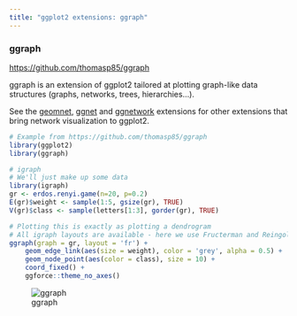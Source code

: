 ```yaml
---
title: "ggplot2 extensions: ggraph"
---
```


### ggraph
<https://github.com/thomasp85/ggraph>

ggraph is an extension of ggplot2 tailored at plotting graph-like data structures (graphs, networks, trees, hierarchies...).

See the [geomnet](geomnet.html), [ggnet](ggnet.html) and [ggnetwork](ggnetwork.html) extensions for other extensions that bring network visualization to ggplot2.

```r
# Example from https://github.com/thomasp85/ggraph
library(ggplot2)
library(ggraph)

# igraph
# We'll just make up some data
library(igraph)
gr <- erdos.renyi.game(n=20, p=0.2)
E(gr)$weight <- sample(1:5, gsize(gr), TRUE)
V(gr)$class <- sample(letters[1:3], gorder(gr), TRUE)

# Plotting this is exactly as plotting a dendrogram
# All igraph layouts are available - here we use Fructerman and Reingold
ggraph(graph = gr, layout = 'fr') + 
    geom_edge_link(aes(size = weight), color = 'grey', alpha = 0.5) + 
    geom_node_point(aes(color = class), size = 10) + 
    coord_fixed() + 
    ggforce::theme_no_axes()
```

![ggraph](images/ggraph.png)

